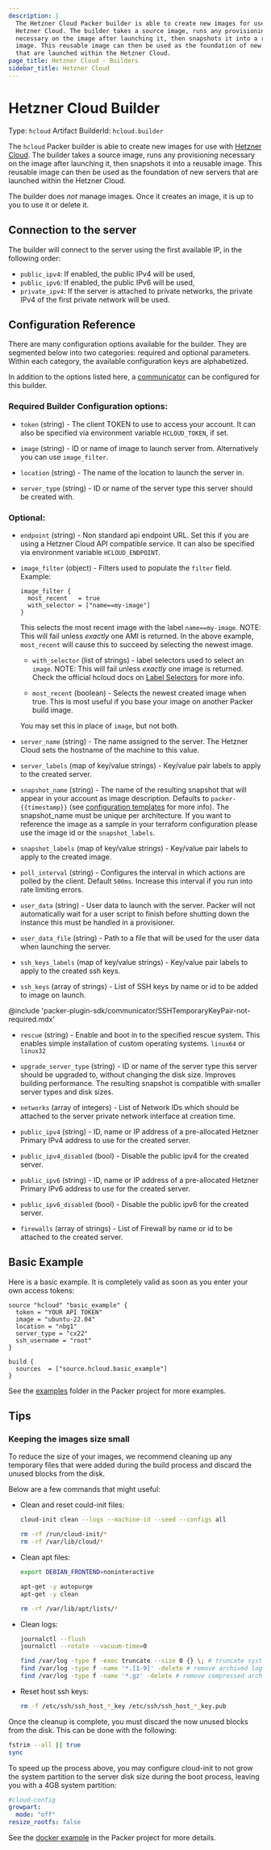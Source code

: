 ```yaml
---
description: |
  The Hetzner Cloud Packer builder is able to create new images for use with the
  Hetzner Cloud. The builder takes a source image, runs any provisioning
  necessary on the image after launching it, then snapshots it into a reusable
  image. This reusable image can then be used as the foundation of new servers
  that are launched within the Hetzner Cloud.
page_title: Hetzner Cloud - Builders
sidebar_title: Hetzner Cloud
---
```


# Hetzner Cloud Builder

Type: `hcloud`
Artifact BuilderId: `hcloud.builder`

The `hcloud` Packer builder is able to create new images for use with [Hetzner
Cloud](https://www.hetzner.com/cloud/). The builder takes a source image, runs any
provisioning necessary on the image after launching it, then snapshots it into
a reusable image. This reusable image can then be used as the foundation of new
servers that are launched within the Hetzner Cloud.

The builder does _not_ manage images. Once it creates an image, it is up to you
to use it or delete it.

## Connection to the server

The builder will connect to the server using the first available IP, in the following order:

- `public_ipv4`: If enabled, the public IPv4 will be used,
- `public_ipv6`: If enabled, the public IPv6 will be used,
- `private_ipv4`: If the server is attached to private networks, the private IPv4 of the
  first private network will be used.

## Configuration Reference

There are many configuration options available for the builder. They are
segmented below into two categories: required and optional parameters. Within
each category, the available configuration keys are alphabetized.

In addition to the options listed here, a
[communicator](/packer/docs/templates/legacy_json_templates/communicator) can be configured for this
builder.

### Required Builder Configuration options:

- `token` (string) - The client TOKEN to use to access your account. It can
  also be specified via environment variable `HCLOUD_TOKEN`, if set.

- `image` (string) - ID or name of image to launch server from. Alternatively
  you can use `image_filter`.

- `location` (string) - The name of the location to launch the server in.

- `server_type` (string) - ID or name of the server type this server should
  be created with.

### Optional:

- `endpoint` (string) - Non standard api endpoint URL. Set this if you are
  using a Hetzner Cloud API compatible service. It can also be specified via
  environment variable `HCLOUD_ENDPOINT`.

- `image_filter` (object) - Filters used to populate the `filter`
  field. Example:

  ```hcl
  image_filter {
    most_recent   = true
    with_selector = ["name==my-image"]
  }
  ```

  This selects the most recent image with the label `name==my-image`. NOTE:
  This will fail unless _exactly_ one AMI is returned. In the above example,
  `most_recent` will cause this to succeed by selecting the newest image.

  - `with_selector` (list of strings) - label selectors used to select an
    `image`. NOTE: This will fail unless _exactly_ one image is returned.
    Check the official hcloud docs on
    [Label Selectors](https://docs.hetzner.cloud/#label-selector)
    for more info.

  - `most_recent` (boolean) - Selects the newest created image when true.
    This is most useful if you base your image on another Packer build image.

  You may set this in place of `image`, but not both.

- `server_name` (string) - The name assigned to the server. The Hetzner Cloud
  sets the hostname of the machine to this value.

- `server_labels` (map of key/value strings) - Key/value pair labels to
  apply to the created server.

- `snapshot_name` (string) - The name of the resulting snapshot that will
  appear in your account as image description. Defaults to `packer-{{timestamp}}` (see
  [configuration templates](/packer/docs/templates/legacy_json_templates/engine) for more info).
  The snapshot_name must be unique per architecture.
  If you want to reference the image as a sample in your terraform configuration please use the image id or the `snapshot_labels`.

- `snapshot_labels` (map of key/value strings) - Key/value pair labels to
  apply to the created image.

- `poll_interval` (string) - Configures the interval in which actions are
  polled by the client. Default `500ms`. Increase this interval if you run
  into rate limiting errors.

- `user_data` (string) - User data to launch with the server. Packer will not
  automatically wait for a user script to finish before shutting down the
  instance this must be handled in a provisioner.

- `user_data_file` (string) - Path to a file that will be used for the user
  data when launching the server.

- `ssh_keys_labels` (map of key/value strings) - Key/value pair labels to
  apply to the created ssh keys.

- `ssh_keys` (array of strings) - List of SSH keys by name or id to be added
  to image on launch.

@include 'packer-plugin-sdk/communicator/SSHTemporaryKeyPair-not-required.mdx'

- `rescue` (string) - Enable and boot in to the specified rescue system. This
  enables simple installation of custom operating systems. `linux64` or `linux32`

- `upgrade_server_type` (string) - ID or name of the server type this server should
  be upgraded to, without changing the disk size. Improves building performance.
  The resulting snapshot is compatible with smaller server types and disk sizes.

- `networks` (array of integers) - List of Network IDs which should be
  attached to the server private network interface at creation time.

- `public_ipv4` (string) - ID, name or IP address of a pre-allocated Hetzner
  Primary IPv4 address to use for the created server.

- `public_ipv4_disabled` (bool) - Disable the public ipv4 for the created server.

- `public_ipv6` (string) - ID, name or IP address of a pre-allocated Hetzner
  Primary IPv6 address to use for the created server.

- `public_ipv6_disabled` (bool) - Disable the public ipv6 for the created server.

- `firewalls` (array of strings) - List of Firewall by name or id to be attached
  to the created server.

## Basic Example

Here is a basic example. It is completely valid as soon as you enter your own
access tokens:

```hcl
source "hcloud" "basic_example" {
  token = "YOUR API TOKEN"
  image = "ubuntu-22.04"
  location = "nbg1"
  server_type = "cx22"
  ssh_username = "root"
}

build {
  sources  = ["source.hcloud.basic_example"]
}
```

See the [examples](https://github.com/hetznercloud/packer-plugin-hcloud/tree/main/example) folder in the Packer project for more examples.

## Tips

### Keeping the images size small

To reduce the size of your images, we recommend cleaning up any temporary files that
were added during the build process and discard the unused blocks from the disk.

Below are a few commands that might useful:

- Clean and reset could-init files:

  ```bash
  cloud-init clean --logs --machine-id --seed --configs all

  rm -rf /run/cloud-init/*
  rm -rf /var/lib/cloud/*
  ```

- Clean apt files:

  ```bash
  export DEBIAN_FRONTEND=noninteractive

  apt-get -y autopurge
  apt-get -y clean

  rm -rf /var/lib/apt/lists/*
  ```

- Clean logs:

  ```bash
  journalctl --flush
  journalctl --rotate --vacuum-time=0

  find /var/log -type f -exec truncate --size 0 {} \; # truncate system logs
  find /var/log -type f -name '*.[1-9]' -delete # remove archived logs
  find /var/log -type f -name '*.gz' -delete # remove compressed archived logs
  ```

- Reset host ssh keys:

  ```bash
  rm -f /etc/ssh/ssh_host_*_key /etc/ssh/ssh_host_*_key.pub
  ```

Once the cleanup is complete, you must discard the now unused blocks from the disk. This can be done with the following:

```bash
fstrim --all || true
sync
```

To speed up the process above, you may configure cloud-init to not grow the system partition to the server disk size during the boot process, leaving you with a 4GB system partition:

```yaml
#cloud-config
growpart:
  mode: "off"
resize_rootfs: false
```

See the [docker example](https://github.com/hetznercloud/packer-plugin-hcloud/tree/main/example/docker) in the Packer project for more details.
